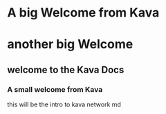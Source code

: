 
# A big Welcome from Kava

# another big Welcome

## welcome to the Kava Docs 

### A small welcome from Kava

this will be the intro to kava network md 


